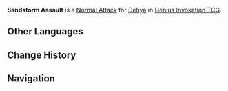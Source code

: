 {{About|the Character Card Skill for [[Genius Invokation TCG]]|the Playable Character Talent|Sandstorm Assault}}
{{Genius Invokation TCG Skill Infobox
|title      = Sandstorm Assault
|image      = Sandstorm Assault Character Card Skill.png
|type       = Normal Attack
|character  = Dehya
|element    = Pyro
|matching   = 1
|unaligned  = 2
|effect     = Deals 2 {{Color|Physical DMG}}.
|order      = 1
}}
'''Sandstorm Assault''' is a [[Character Card Normal Attack|Normal Attack]] for [[Dehya (Character Card)|Dehya]] in [[Genius Invokation TCG]].

==Other Languages==
{{Other Languages|Transclude=Sandstorm Assault}}

==Change History==
{{Change History|4.1}}

==Navigation==
{{Genius Invokation TCG Skill Navbox|Dehya}}